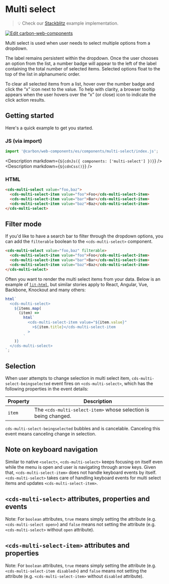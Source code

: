 
<Meta of={MultiSelectStories} />

# Multi select

> 💡 Check our
> [Stackblitz](https://stackblitz.com/github/carbon-design-system/carbon-for-ibm-dotcom/tree/main/packages/web-components/examples/stackblitz/basic/components/multi-select)
> example implementation.

[![Edit carbon-web-components](https://developer.stackblitz.com/img/open_in_stackblitz.svg)](https://stackblitz.com/github/carbon-design-system/carbon-for-ibm-dotcom/tree/main/packages/carbon-web-components/examples/stackblitz/basic/components/multi-select)

Multi select is used when user needs to select multiple options from a dropdown.

The label remains persistent within the dropdown. Once the user chooses an
option from the list, a number badge will appear to the left of the label
containing the total number of selected items. Selected options float to the top
of the list in alphanumeric order.

To clear all selected items from a list, hover over the number badge and click
the “x” icon next to the value. To help with clarity, a browser tooltip appears
when the user hovers over the “x” (or close) icon to indicate the click action
results.

## Getting started

Here's a quick example to get you started.

### JS (via import)

```javascript
import '@carbon/web-components/es/components/multi-select/index.js';
```

<Description markdown={`${cdnJs({ components: ['multi-select'] })}`} />
<Description markdown={`${cdnCss()}`} />

### HTML

```html
<cds-multi-select value="foo,baz">
  <cds-multi-select-item value="foo">Foo</cds-multi-select-item>
  <cds-multi-select-item value="bar">Bar</cds-multi-select-item>
  <cds-multi-select-item value="baz">Baz</cds-multi-select-item>
</cds-multi-select>
```

## Filter mode

If you'd like to have a search bar to filter through the dropdown options, you
can add the `filterable` boolean to the `<cds-multi-select>` component.

```html
<cds-multi-select value="foo,baz" filterable>
  <cds-multi-select-item value="foo">Foo</cds-multi-select-item>
  <cds-multi-select-item value="bar">Bar</cds-multi-select-item>
  <cds-multi-select-item value="baz">Baz</cds-multi-select-item>
</cds-multi-select>
```

Often you want to render the multi select items from your data. Below is an
example of [`lit-html`](https://lit-html.polymer-project.org), but similar
stories apply to React, Angular, Vue, Backbone, Knockout and many others:

```javascript
html`
  <cds-multi-select>
    ${items.map(
      (item) =>
        html`
          <cds-multi-select-item value="${item.value}"
            >${item.title}</cds-multi-select-item
          >
        `
    )}
  </cds-multi-select>
`;
```

## Selection

When user attempts to change selection in multi select item,
`cds-multi-select-beingselected` event fires on `<cds-multi-select>`, which has
the following properties in the event details:

| Property | Description                                                     |
| -------- | --------------------------------------------------------------- |
| `item`   | The `<cds-multi-select-item>` whose selection is being changed. |

`cds-multi-select-beingselected` bubbles and is cancelable. Canceling this event
means canceling change in selection.

## Note on keyboard navigation

Similar to native `<select>`, `<cds-multi-select>` keeps focusing on itself even
while the menu is open and user is navigating through arrow keys. Given that,
`<cds-multi-select-item>` does not handle keyboard events by itself.
`<cds-multi-select>` takes care of handling keyboard events for multi select
items and updates `<cds-multi-select-item>`.

## `<cds-multi-select>` attributes, properties and events

Note: For `boolean` attributes, `true` means simply setting the attribute (e.g.
`<cds-multi-select open>`) and `false` means not setting the attribute (e.g.
`<cds-multi-select>` without `open` attribute).

<ArgsTable of="cds-multi-select" />

## `<cds-multi-select-item>` attributes and properties

Note: For `boolean` attributes, `true` means simply setting the attribute (e.g.
`<cds-multi-select-item disabled>`) and `false` means not setting the attribute
(e.g. `<cds-multi-select-item>` without `disabled` attribute).

<ArgsTable of="cds-multi-select-item" />

